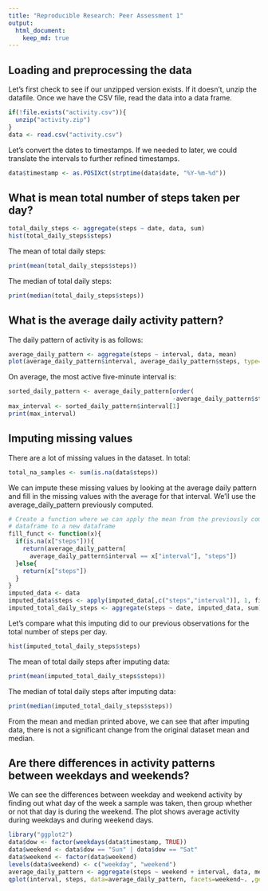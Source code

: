 ```yaml
---
title: "Reproducible Research: Peer Assessment 1"
output: 
  html_document:
    keep_md: true
---
```



## Loading and preprocessing the data
Let's first check to see if our unzipped version exists.  If it doesn't, unzip
the datafile.  Once we have the CSV file, read the data into a data frame.
```r
if(!file.exists("activity.csv")){
  unzip("activity.zip")
}
data <- read.csv("activity.csv")
```
Let's convert the dates to timestamps. If we needed to later, we could translate
the intervals to further refined timestamps.
```r
data$timestamp <- as.POSIXct(strptime(data$date, "%Y-%m-%d"))
```

## What is mean total number of steps taken per day?
```r
total_daily_steps <- aggregate(steps ~ date, data, sum)
hist(total_daily_steps$steps)
```

The mean of total daily steps:
```r
print(mean(total_daily_steps$steps))
```

The median of total daily steps:
```r
print(median(total_daily_steps$steps))
```

## What is the average daily activity pattern?
The daily pattern of activity is as follows:
```r
average_daily_pattern <- aggregate(steps ~ interval, data, mean)
plot(average_daily_pattern$interval, average_daily_pattern$steps, type="l")
```

On average, the most active five-minute interval is:
```r
sorted_daily_pattern <- average_daily_pattern[order(
                                              -average_daily_pattern$steps),]
max_interval <- sorted_daily_pattern$interval[1]
print(max_interval)
```

## Imputing missing values
There are a lot of missing values in the dataset.  In total:
```r
total_na_samples <- sum(is.na(data$steps))
```

We can impute these missing values by looking at the average daily pattern and
fill in the missing values with the average for that interval.  We'll use the
average_daily_pattern previously computed.
```r
# Create a function where we can apply the mean from the previously computed
# dataframe to a new dataframe
fill_funct <- function(x){
  if(is.na(x["steps"])){
    return(average_daily_pattern[
      average_daily_pattern$interval == x["interval"], "steps"])
  }else{
    return(x["steps"])
  }
}
imputed_data <- data
imputed_data$steps <- apply(imputed_data[,c("steps","interval")], 1, fill_funct)
imputed_total_daily_steps <- aggregate(steps ~ date, imputed_data, sum)
```

Let's compare what this imputing did to our previous observations for the total
number of steps per day.
```r
hist(imputed_total_daily_steps$steps)
```

The mean of total daily steps after imputing data:
```r
print(mean(imputed_total_daily_steps$steps))
```

The median of total daily steps after imputing data:
```r
print(median(imputed_total_daily_steps$steps))
```

From the mean and median printed above, we can see that after imputing data,
there is not a significant change from the original dataset mean and median.


## Are there differences in activity patterns between weekdays and weekends?
We can see the differences between weekday and weekend activity by finding out
what day of the week a sample was taken, then group whether or not that day is
during the weekend.  The plot shows average activity during weekdays and during
weekend days.
```r
library("ggplot2")
data$dow <- factor(weekdays(data$timestamp, TRUE))
data$weekend <- data$dow == "Sun" | data$dow == "Sat"
data$weekend <- factor(data$weekend)
levels(data$weekend) <- c("weekday", "weekend")
average_daily_pattern <- aggregate(steps ~ weekend + interval, data, mean)
qplot(interval, steps, data=average_daily_pattern, facets=weekend~. ,geom=("line"))
```



